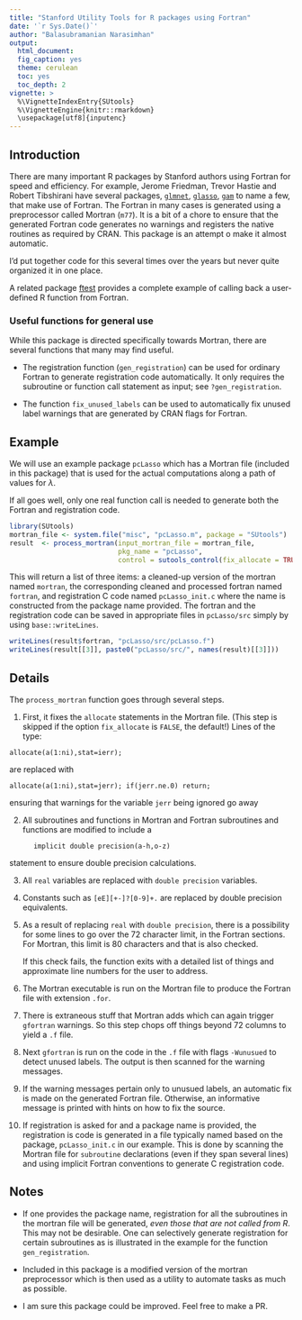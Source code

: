 ```yaml
---
title: "Stanford Utility Tools for R packages using Fortran"
date: '`r Sys.Date()`'
author: "Balasubramanian Narasimhan"
output:
  html_document:
  fig_caption: yes
  theme: cerulean
  toc: yes
  toc_depth: 2
vignette: >
  %\VignetteIndexEntry{SUtools}
  %\VignetteEngine{knitr::rmarkdown}
  \usepackage[utf8]{inputenc}
---
```


## Introduction

There are many important R packages by Stanford authors using Fortran
for speed and efficiency. For example, Jerome Friedman, Trevor Hastie
and Robert Tibshirani have several packages,
[`glmnet`](https://cran.r-project.org/package=glmnet),
[`glasso`](https://cran.r-project.org/package=glasso),
[`gam`](https://cran.r-project.org/package=gam) to name a few, that
make use of Fortran. The Fortran in many cases is generated using a
preprocessor called Mortran (`m77`). It is a bit of a chore to ensure
that the generated Fortran code generates no warnings and registers
the native routines as required by CRAN.  This package is an attempt o
make it almost automatic. 

I'd put together code for this several times over the years but never
quite organized it in one place. 

A related package [ftest](https://github.com/bnaras/ftest) provides a
complete example of calling back a user-defined R function from
Fortran. 

### Useful functions for general use

While this package is directed specifically towards Mortran, there are
several functions that many may find useful.

- The registration function (`gen_registration`) can be used for
ordinary Fortran to generate registration code automatically. It only
requires the subroutine or function call statement as input; see
`?gen_registration`. 

- The function `fix_unused_labels` can be used to automatically fix
unused label warnings that are generated by CRAN flags for Fortran. 


## Example

We will use an example package `pcLasso` which has a Mortran file
(included in this package) that is used for the actual computations
along a path of values for $\lambda$. 

If all goes well, only one real function call is needed to generate
both the Fortran and registration code. 

```r
library(SUtools)
mortran_file <- system.file("misc", "pcLasso.m", package = "SUtools")
result  <- process_mortran(input_mortran_file = mortran_file,
                           pkg_name = "pcLasso",
                           control = sutools_control(fix_allocate = TRUE))
```

This will return a list of three items: a cleaned-up version of the
mortran named `mortran`, the corresponding cleaned and processed
fortran named `fortran`, and registration C code named
`pcLasso_init.c` where the name is constructed from the package name
provided.  The fortran and the registration code can be saved in
appropriate files in `pcLasso/src` simply by using `base::writeLines`.

```r
writeLines(result$fortran, "pcLasso/src/pcLasso.f")
writeLines(result[[3]], paste0("pcLasso/src/", names(result)[[3]]))
```

## Details

The `process_mortran` function goes through several steps.

1. First, it fixes the `allocate` statements in the Mortran
   file. (This step is skipped if the option `fix_allocate` is `FALSE`,
   the default!) Lines of the type: 
```
allocate(a(1:ni),stat=ierr);
``` 
are replaced with 
```
allocate(a(1:ni),stat=jerr); if(jerr.ne.0) return;
```
ensuring that warnings for the variable `jerr` being ignored go away

2. All subroutines and functions in Mortran and Fortran subroutines
   and functions are modified to include a 
```
      implicit double precision(a-h,o-z)
```
statement to ensure double precision calculations.

3. All `real` variables are replaced with `double precision`
   variables. 

4. Constants such as `[eE][+-]?[0-9]+.` are replaced by double
   precision equivalents. 

5. As a result of replacing `real` with `double precision`, there is a
   possibility for some lines to go over the 72 character limit,
   in the Fortran sections.  For Mortran, this limit is 80 characters
   and that is also checked. 
   
   If this check fails, the function exits with a detailed list of
   things and approximate line numbers for the user to address.
   
6. The Mortran executable is run on the Mortran file to produce the
   Fortran file with extension `.for`. 

7. There is extraneous stuff that Mortran adds which can again trigger
   `gfortran` warnings. So this step chops off things beyond 72
   columns to yield a `.f` file.

8. Next `gfortran` is run on the code in the `.f` file with flags
   `-Wunusued` to detect unused labels. The output is then scanned for
   the warning messages.
   
9. If the warning messages pertain only to unusued labels, an
   automatic fix is made on the generated Fortran file. Otherwise, an
   informative message is printed with hints on how to fix the source.
   
10. If registration is asked for and a package name is provided, the
    registration is code is generated in a file typically named based
    on the package, `pcLasso_init.c` in our example. This is done by
    scanning the Mortran file for `subroutine` declarations (even if
    they span several lines) and using implicit Fortran conventions to
    generate C registration code. 
	
## Notes

- If one provides the package name, registration for all the
  subroutines in the mortran file will be generated, _even those that
  are not called from R_. This may not be desirable. One can
  selectively generate registration for certain subroutines as is
  illustrated in the example for the function `gen_registration`.

- Included in this package is a modified version of the mortran
  preprocessor which is then used as a utility to automate tasks as
  much as possible.

- I am sure this package could be improved. Feel free to make a PR.








